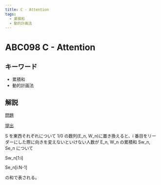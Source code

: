 ```yaml
---
title: C - Attention
tags:
  - 累積和
  - 動的計画法
---
```


# ABC098 C - Attention

## キーワード


- 累積和
- 動的計画法

## 解説

[問題](https://atcoder.jp/contests/abc098/tasks/arc098_a)

[提出](https://atcoder.jp/contests/abc098/submissions/41114783)

S を東西それぞれについて 1/0 の数列(E_n, W_n)に置き換えると、i 番目をリーダーにした際に向きを変えないといけない人数が E_n, W_n の累積和 Sw_n, Se_n について

Sw_n[1:i]

Se_n[i:N-1]

の和で表される。
